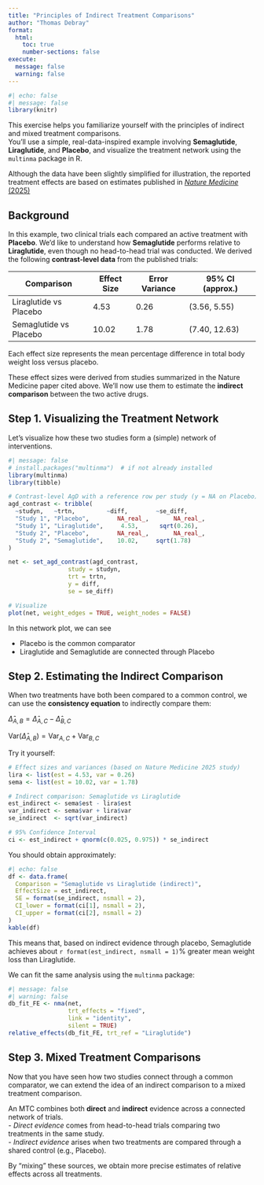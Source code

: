 ```yaml
---
title: "Principles of Indirect Treatment Comparisons"
author: "Thomas Debray"
format:
  html:
    toc: true
    number-sections: false
execute:
  message: false
  warning: false
---
```


```r
#| echo: false
#| message: false
library(knitr)
```

This exercise helps you familiarize yourself with the principles of indirect and mixed treatment comparisons.  
You’ll use a simple, real-data-inspired example involving **Semaglutide**, **Liraglutide**, and **Placebo**, and visualize the treatment network using the `multinma` package in R.

Although the data have been slightly simplified for illustration, the reported treatment effects are based on estimates published in [*Nature Medicine* (2025)](https://www.nature.com/articles/s41591-025-03978-z) 

## Background

In this example, two clinical trials each compared an active treatment with **Placebo**.  We’d like to understand how **Semaglutide** performs relative to **Liraglutide**, even though no head-to-head trial was conducted.  We derived the following **contrast-level data** from the published trials:


| Comparison             | Effect Size | Error Variance | 95% CI (approx.)     |
|-------------------------|-------------|----------------|----------------------|
| Liraglutide vs Placebo  | 4.53        | 0.26           | (3.56, 5.55)         |
| Semaglutide vs Placebo  | 10.02       | 1.78           | (7.40, 12.63)        |

Each effect size represents the mean percentage difference in total body weight loss versus placebo. 

These effect sizes were derived from studies summarized in the Nature Medicine paper cited above.  We’ll now use them to estimate the **indirect comparison** between the two active drugs.

## Step 1. Visualizing the Treatment Network
Let’s visualize how these two studies form a (simple) network of interventions.

```r
#| message: false
# install.packages("multinma")  # if not already installed
library(multinma)
library(tibble)

# Contrast-level AgD with a reference row per study (y = NA on Placebo)
agd_contrast <- tribble(
  ~studyn,   ~trtn,         ~diff,        ~se_diff,
  "Study 1", "Placebo",        NA_real_,       NA_real_,
  "Study 1", "Liraglutide",     4.53,      sqrt(0.26),
  "Study 2", "Placebo",        NA_real_,       NA_real_,
  "Study 2", "Semaglutide",    10.02,     sqrt(1.78)
)

net <- set_agd_contrast(agd_contrast,
                 study = studyn,
                 trt = trtn,
                 y = diff,
                 se = se_diff)

# Visualize
plot(net, weight_edges = TRUE, weight_nodes = FALSE)
```
In this network plot, we can see

* Placebo is the common comparator
* Liraglutide and Semaglutide are connected through Placebo

## Step 2. Estimating the Indirect Comparison

When two treatments have both been compared to a common control, we can use the **consistency equation** to indirectly compare them:

$\hat{\Delta}_{A,B} = \hat{\Delta}_{A,C} - \hat{\Delta}_{B,C}$

$\text{Var}(\hat{\Delta}_{A,B}) = \text{Var}_{A,C} + \text{Var}_{B,C}$

Try it yourself:

```r
# Effect sizes and variances (based on Nature Medicine 2025 study)
lira <- list(est = 4.53, var = 0.26)
sema <- list(est = 10.02, var = 1.78)

# Indirect comparison: Semaglutide vs Liraglutide
est_indirect <- sema$est - lira$est
var_indirect <- sema$var + lira$var
se_indirect  <- sqrt(var_indirect)

# 95% Confidence Interval
ci <- est_indirect + qnorm(c(0.025, 0.975)) * se_indirect
```

You should obtain approximately:

```r
#| echo: false
df <- data.frame(
  Comparison = "Semaglutide vs Liraglutide (indirect)",
  EffectSize = est_indirect,
  SE = format(se_indirect, nsmall = 2),
  CI_lower = format(ci[1], nsmall = 2),
  CI_upper = format(ci[2], nsmall = 2)
)
kable(df)
```

This means that, based on indirect evidence through placebo, Semaglutide achieves about `r format(est_indirect, nsmall = 1)`% greater mean weight loss than Liraglutide.

We can fit the same analysis using the `multinma` package:

```r
#| message: false
#| warning: false
db_fit_FE <- nma(net, 
                 trt_effects = "fixed",
                 link = "identity", 
                 silent = TRUE)
relative_effects(db_fit_FE, trt_ref = "Liraglutide")
```

## Step 3. Mixed Treatment Comparisons

Now that you have seen how two studies connect through a common comparator, we can extend the idea of an indirect comparison to a mixed treatment comparison.

An MTC combines both **direct** and **indirect** evidence across a connected network of trials.  
- *Direct evidence* comes from head-to-head trials comparing two treatments in the same study.  
- *Indirect evidence* arises when two treatments are compared through a shared control (e.g., Placebo).  

By "mixing" these sources, we obtain more precise estimates of relative effects across all treatments.

